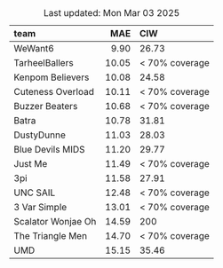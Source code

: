 Table: Last updated: Mon Mar 03 2025

|team               |   MAE|CIW            |
|:------------------|-----:|:--------------|
|WeWant6            |  9.90|26.73          |
|TarheelBallers     | 10.05|< 70% coverage |
|Kenpom Believers   | 10.08|24.58          |
|Cuteness Overload  | 10.11|< 70% coverage |
|Buzzer Beaters     | 10.68|< 70% coverage |
|Batra              | 10.78|31.81          |
|DustyDunne         | 11.03|28.03          |
|Blue Devils MIDS   | 11.20|29.77          |
|Just Me            | 11.49|< 70% coverage |
|3pi                | 11.58|27.91          |
|UNC SAIL           | 12.48|< 70% coverage |
|3 Var Simple       | 13.01|< 70% coverage |
|Scalator Wonjae Oh | 14.59|200            |
|The Triangle Men   | 14.70|< 70% coverage |
|UMD                | 15.15|35.46          |
